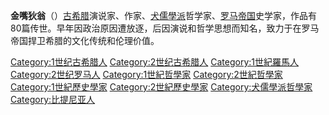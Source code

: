 '''金嘴狄翁'''（{{bd|40年||115年|}}）[[古希腊|古希腊]]演说家、作家、[[犬儒學派|犬儒學派]]哲学家、[[罗马帝国|罗马帝国]]史学家，作品有80篇传世。早年因政治原因遭放逐，后因演说和哲学思想而知名，致力于在罗马帝国捍卫希腊的文化传统和伦理价值。

{{犬儒學派}}
[[Category:1世纪古希腊人|Category:1世纪古希腊人]]
[[Category:2世纪古希腊人|Category:2世纪古希腊人]]
[[Category:1世紀羅馬人|Category:1世紀羅馬人]]
[[Category:2世纪罗马人|Category:2世纪罗马人]]
[[Category:1世紀哲學家|Category:1世紀哲學家]]
[[Category:2世紀哲學家|Category:2世紀哲學家]]
[[Category:1世紀歷史學家|Category:1世紀歷史學家]]
[[Category:2世紀歷史學家|Category:2世紀歷史學家]]
[[Category:犬儒學派哲學家|Category:犬儒學派哲學家]]
[[Category:比提尼亚人|Category:比提尼亚人]]